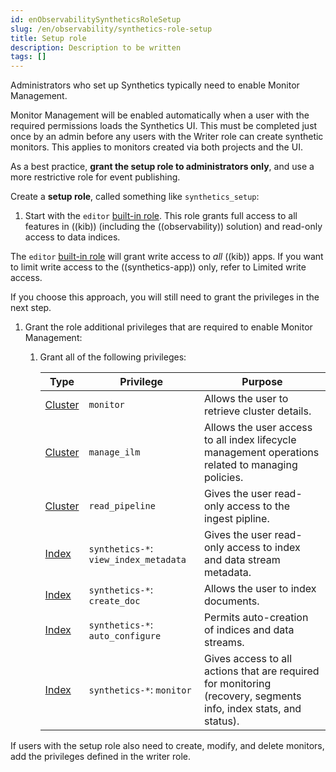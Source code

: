 ```yaml
---
id: enObservabilitySyntheticsRoleSetup
slug: /en/observability/synthetics-role-setup
title: Setup role
description: Description to be written
tags: []
---
```


<div id="synthetics-role-setup"></div>

Administrators who set up Synthetics typically need to enable Monitor Management.

Monitor Management will be enabled automatically when a user with the required permissions
loads the Synthetics UI. This must be completed just once by an admin before any users with
the <DocLink id="enObservabilitySyntheticsRoleWrite">Writer role</DocLink> can create synthetic monitors. This applies to monitors created
via both <DocLink id="enObservabilitySyntheticsGetStartedProject">projects</DocLink> and <DocLink id="enObservabilitySyntheticsGetStartedUi">the UI</DocLink>.

As a best practice, **grant the setup role to administrators only**, and use a more restrictive
role for event publishing.

Create a **setup role**, called something like `synthetics_setup`:

1. Start with the `editor` [built-in role](((ref))/built-in-roles.html).
    This role grants full access to all features in ((kib)) (including the ((observability)) solution)
    and read-only access to data indices.

<DocCallOut title="Note">

The `editor` [built-in role](((ref))/built-in-roles.html) will grant write access
to _all_ ((kib)) apps. If you want to limit write access to the ((synthetics-app)) only,
refer to <DocLink id="enObservabilitySyntheticsRoleWrite" section="limited-write-access">Limited write access</DocLink>.

If you choose this approach, you will still need to grant the privileges in the next step.

</DocCallOut>

1. Grant the role additional privileges that are required to enable Monitor Management:

    1. Grant all of the following privileges:

        | Type | Privilege | Purpose |
        |---|---|---|
        | [Cluster](((ref))/security-privileges.html#privileges-list-cluster) | `monitor` | Allows the user to retrieve cluster details. |
        | [Cluster](((ref))/security-privileges.html#privileges-list-cluster) | `manage_ilm` | Allows the user access to all index lifecycle management operations related to managing policies. |
        | [Cluster](((ref))/security-privileges.html#privileges-list-cluster) | `read_pipeline` | Gives the user read-only access to the ingest pipline. |
        | [Index](((ref))/security-privileges.html#privileges-list-indices) | `synthetics-*`: `view_index_metadata` | Gives the user read-only access to index and data stream metadata. |
        | [Index](((ref))/security-privileges.html#privileges-list-indices) | `synthetics-*`: `create_doc` | Allows the user to index documents. |
        | [Index](((ref))/security-privileges.html#privileges-list-indices) | `synthetics-*`: `auto_configure` | Permits auto-creation of indices and data streams. |
        | [Index](((ref))/security-privileges.html#privileges-list-indices) | `synthetics-*`: `monitor` | Gives access to all actions that are required for monitoring (recovery, segments info, index stats, and status). |

<DocCallOut title="Note">
If users with the setup role also need to create, modify, and delete monitors,
add the privileges defined in the <DocLink id="enObservabilitySyntheticsRoleWrite">writer role</DocLink>.
</DocCallOut>

